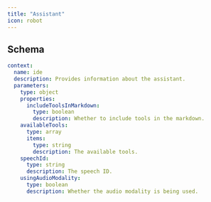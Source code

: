 ```yaml
---
title: "Assistant"
icon: robot
---
```


## Schema

```yaml
context:
  name: ide
  description: Provides information about the assistant.
  parameters:
    type: object
    properties:
      includeToolsInMarkdown:
        type: boolean
        description: Whether to include tools in the markdown.
    availableTools:
      type: array
      items:
        type: string
        description: The available tools.
    speechId:
      type: string
      description: The speech ID.
    usingAudioModality:
      type: boolean
      description: Whether the audio modality is being used.
```
